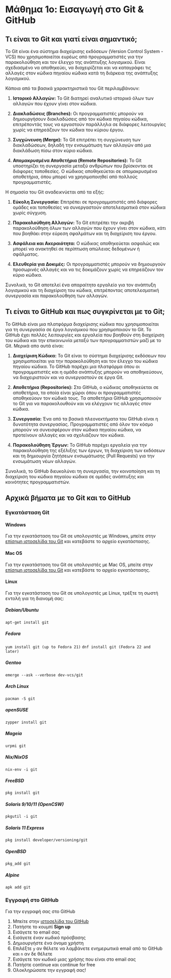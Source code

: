# Μάθημα 1ο: Εισαγωγή στο Git & GitHub

## Τι είναι το Git και γιατί είναι σημαντικό;

Το Git είναι ένα σύστημα διαχείρισης εκδόσεων (Version Control System - VCS)
που χρησιμοποιείται ευρέως από προγραμματιστές για την παρακολούθηση και τον έλεγχο της ανάπτυξης λογισμικού.
Είναι σχεδιασμένο να αποθηκεύει, να διαχειρίζεται και να καταγράφει τις αλλαγές στον κώδικα πηγαίου κώδικα κατά τη διάρκεια της ανάπτυξης λογισμικού.

Κάποια από τα βασικά χαρακτηριστικά του Git περιλαμβάνουν:

1. **Ιστορικό Αλλαγών:** Το Git διατηρεί αναλυτικό ιστορικό όλων των αλλαγών που έχουν γίνει στον κώδικα.

2. **Διακλαδώσεις (Branches):** Οι προγραμματιστές μπορούν να δημιουργήσουν διακλαδώσεις από τον κώδικα πηγαίου κώδικα,
επιτρέποντάς τους να εργαστούν παράλληλα σε διάφορες λειτουργίες χωρίς να επηρεάζουν τον κώδικα του κύριου έργου.

3. **Συγχώνευση (Merge):** Το Git επιτρέπει τη συγχώνευση των διακλαδώσεων, δηλαδή την ενσωμάτωση των αλλαγών από μια διακλάδωση πίσω στον κύριο κώδικα.

4. **Απομακρυσμένα Αποθετήρια (Remote Repositories):** Το Git υποστηρίζει τη συνεργασία μεταξύ ανθρώπων που βρίσκονται σε διάφορες τοποθεσίες.
Ο κώδικας αποθηκεύεται σε απομακρυσμένα αποθετήρια, όπου μπορεί να χρησιμοποιηθεί από πολλούς προγραμματιστές.

Η σημασία του Git αναδεικνύεται από τα εξής:

1. **Εύκολη Συνεργασία:** Επιτρέπει σε προγραμματιστές από διάφορες ομάδες και τοποθεσίες να συνεργαστούν αποτελεσματικά στον κώδικα χωρίς σύγχυση.

2. **Παρακολούθηση Αλλαγών:** Το Git επιτρέπει την ακριβή παρακολούθηση όλων των αλλαγών που έχουν γίνει στον κώδικα, κάτι που βοηθάει στην εύρεση σφαλμάτων
και τη διαχείριση του έργου.

3. **Ασφάλεια και Ακεραιότητα:** Ο κώδικας αποθηκεύεται ασφαλώς και μπορεί να ανακτηθεί σε περίπτωση απώλειας δεδομένων ή σφάλματος.

4. **Ελευθερία για Δοκιμές:** Οι προγραμματιστές μπορούν να δημιουργούν προσωρινές αλλαγές και να τις δοκιμάζουν χωρίς να επηρεάζουν τον κύριο κώδικα.

Συνολικά, το Git αποτελεί ένα απαραίτητο εργαλείο για τον ανάπτυξη λογισμικού και τη διαχείριση του κώδικα,
επιτρέποντας αποτελεσματική συνεργασία και παρακολούθηση των αλλαγών.

## Τι είναι το GitHub και πως συγκρίνεται με το Git;

Το GitHub είναι μια πλατφόρμα διαχείρισης κώδικα που χρησιμοποιείται για τη συνεργασία σε έργα λογισμικού που χρησιμοποιούν το Git.
Το GitHub έχει πολλές λειτουργίες και εργαλεία που βοηθούν στη διαχείριση του κώδικα και την επικοινωνία μεταξύ των προγραμματιστών μαζί με το Git.
Μερικά απο αυτά είναι:

1. **Διαχείριση Κώδικα:** Το Git είναι το σύστημα διαχείρισης εκδόσεων που χρησιμοποιείται για την παρακολούθηση και τον έλεγχο του κώδικα πηγαίου κώδικα.
Το GitHub παρέχει μια πλατφόρμα όπου οι προγραμματιστές και η ομάδα ανάπτυξης μπορούν να αποθηκεύσουν, να διαχειριστούν και να συνεργαστούν σε έργα Git.

2. **Αποθετήρια (Repositories):** Στο GitHub, ο κώδικας αποθηκεύεται σε αποθετήρια, τα οποία είναι χώροι όπου οι προγραμματιστές αποθηκεύουν τον κώδικά τους.
Τα αποθετήρια GitHub χρησιμοποιούν το Git για να παρακολουθούν και να ελέγχουν τις αλλαγές στον κώδικα.

3. **Συνεργασία:** Ένα από τα βασικά πλεονεκτήματα του GitHub είναι η δυνατότητα συνεργασίας.
Προγραμματιστές από όλον τον κόσμο μπορούν να συνεισφέρουν στον κώδικα πηγαίου κώδικα, να προτείνουν αλλαγές και να σχολιάζουν τον κώδικα.

4. **Παρακολούθηση Έργων:** Το GitHub παρέχει εργαλεία για την παρακολούθηση της εξέλιξης των έργων,
τη διαχείριση των εκδόσεων και τη δημιουργία ζητήσεων ενσωμάτωσης (Pull Requests) για την ενσωμάτωση νέων αλλαγών.

Συνολικά, το GitHub διευκολύνει τη συνεργασία, την κοινοποίηση και τη διαχείριση του κώδικα πηγαίου κώδικα σε ομάδες ανάπτυξης και κοινότητες προγραμματιστών.

## Αρχικά βήματα με το Git και το GitHub

### Εγκατάσταση Git

#### Windows

Για την εγκατάσταση του Git σε υπολογιστές με Windows,
μπείτε στην [επίσημη ιστοσελίδα του Git](https://git-scm.com/download/win) και κατεβάστε το αρχείο εγκατάστασης.

#### Mac OS

Για την εγκατάσταση του Git σε υπολογιστές με Mac OS,
μπείτε στην [επίσημη ιστοσελίδα του Git](https://git-scm.com/download/mac) και κατεβάστε το αρχείο εγκατάστασης.

#### Linux

Για την εγκατάσταση του Git σε υπολογιστές με Linux,
τρέξτε τη σωστή εντολή για τη διανομή σας:

##### Debian/Ubuntu
`apt-get install git`

##### Fedora
`yum install git (up to Fedora 21)`
`dnf install git (Fedora 22 and later)`

##### Gentoo
`emerge --ask --verbose dev-vcs/git`

##### Arch Linux
`pacman -S git`

##### openSUSE
`zypper install git`

##### Mageia
`urpmi git`

##### Nix/NixOS
`nix-env -i git`

##### FreeBSD
`pkg install git`

##### Solaris 9/10/11 (OpenCSW)
`pkgutil -i git`
##### Solaris 11 Express
`pkg install developer/versioning/git`

##### OpenBSD
`pkg_add git`

##### Alpine
`apk add git`

### Εγγραφή στο GitHub

Για την εγγραφή σας στο GitHub

1. Μπείτε στην [ιστοσελίδα του GitHub](https://github.com/)
2. Πατήστε το κουμπί **Sign up**
3. Εισάγετε το email σας
4. Εισάγετε έναν κωδικό πρόσβασης
5. Δημιουργήστε ένα όνομα χρήστη
6. Επιλέξτε `y` αν θέλετε να λαμβάνετε ενημερωτικά email από το GitHub και `n` αν δε θέλετε
7. Εισάγετε τον κωδικό μιας χρήσης που είναι στο email σας
8. Πατήστε continue και continue for free
9. Ολοκληρώσατε την εγγραφή σας!